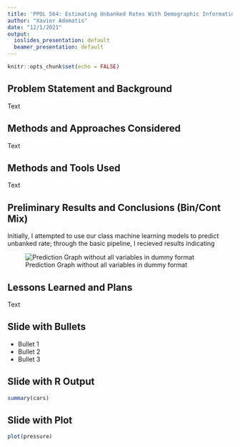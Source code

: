 ```yaml
---
title: 'PPOL 564: Estimating Unbanked Rates With Demographic Information'
author: "Xavier Adomatis"
date: "12/1/2021"
output:
  ioslides_presentation: default
  beamer_presentation: default
---
```


```r
knitr::opts_chunk$set(echo = FALSE)
```

## Problem Statement and Background

Text

## Methods and Approaches Considered

Text

## Methods and Tools Used

Text

## Preliminary Results and Conclusions (Bin/Cont Mix)

Initially, I attempted to use our class machine learning models to predict unbanked rate; through the basic pipeline, I recieved results indicating 


![Prediction Graph without all variables in dummy format]("~/Desktop/DSPP/DS/Data-Science-1-Final-Project/Slides/graph_data/Prediction_Graph.png")

## Lessons Learned and Plans

Text

## Slide with Bullets

- Bullet 1
- Bullet 2
- Bullet 3

## Slide with R Output

```r
summary(cars)
```

## Slide with Plot

```r
plot(pressure)
```

